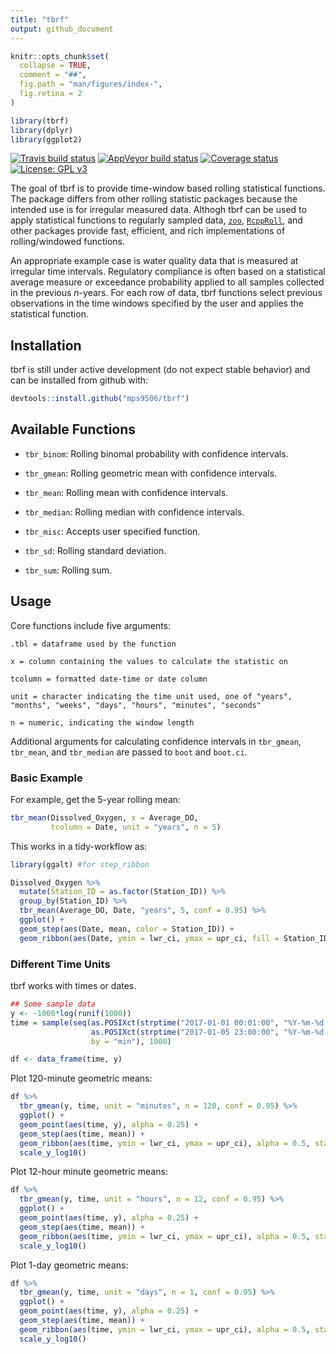 ```yaml
---
title: "tbrf"
output: github_document
---
```


```r
knitr::opts_chunk$set(
  collapse = TRUE,
  comment = "##",
  fig.path = "man/figures/index-",
  fig.retina = 2
)

library(tbrf)
library(dplyr)
library(ggplot2)
```

[![Travis build status](https://travis-ci.org/mps9506/tbrf.svg?branch=master)](https://travis-ci.org/mps9506/tbrf)
[![AppVeyor build status](https://ci.appveyor.com/api/projects/status/github/mps9506/tbrf?branch=master&svg=true)](https://ci.appveyor.com/project/mps9506/tbrf)
[![Coverage status](https://codecov.io/gh/mps9506/tbrf/branch/master/graph/badge.svg)](https://codecov.io/github/mps9506/tbrf?branch=master)
[![License: GPL v3](https://img.shields.io/badge/License-GPL%20v3-blue.svg)](https://www.gnu.org/licenses/gpl-3.0)
 
The goal of tbrf is to provide time-window based rolling statistical functions. The package differs from other rolling statistic packages because the intended use is for irregular measured data. Althogh tbrf can be used to apply statistical functions to regularly sampled data, [`zoo`](https://CRAN.R-project.org/package=zoo), [`RcppRoll`](https://cran.r-project.org/package=RcppRoll), and other packages provide fast, efficient, and rich implementations of rolling/windowed functions.

An appropriate example case is water quality data that is measured at irregular time intervals. Regulatory compliance is often based on a statistical average measure or exceedance probability applied to all samples collected in the previous $n$-years. For each row of data, tbrf functions select previous observations in the time windows specified by the user and applies the statistical function.

## Installation

tbrf is still under active development (do not expect stable behavior) and can be installed from github with:

``` r
devtools::install.github("mps9506/tbrf")
```

## Available Functions

- `tbr_binom`: Rolling binomal probability with confidence intervals.

- `tbr_gmean`: Rolling geometric mean with confidence intervals.

- `tbr_mean`: Rolling mean with confidence intervals.

- `tbr_median`: Rolling median with confidence intervals.

- `tbr_misc`: Accepts user specified function.

- `tbr_sd`: Rolling standard deviation.

- `tbr_sum`: Rolling sum.

## Usage

Core functions include five arguments:

```
.tbl = dataframe used by the function

x = column containing the values to calculate the statistic on

tcolumn = formatted date-time or date column

unit = character indicating the time unit used, one of "years", "months", "weeks", "days", "hours", "minutes", "seconds"

n = numeric, indicating the window length
```
Additional arguments for calculating confidence intervals in `tbr_gmean`, `tbr_mean`, and `tbr_median` are passed to `boot` and `boot.ci`.


### Basic Example

For example, get the 5-year rolling mean:

```r
tbr_mean(Dissolved_Oxygen, x = Average_DO,
         tcolumn = Date, unit = "years", n = 5)
```

This works in a tidy-workflow as:

```r
library(ggalt) #for step_ribbon

Dissolved_Oxygen %>%
  mutate(Station_ID = as.factor(Station_ID)) %>%
  group_by(Station_ID) %>%
  tbr_mean(Average_DO, Date, "years", 5, conf = 0.95) %>%
  ggplot() +
  geom_step(aes(Date, mean, color = Station_ID)) +
  geom_ribbon(aes(Date, ymin = lwr_ci, ymax = upr_ci, fill = Station_ID), alpha = 0.5)
```

### Different Time Units

tbrf works with times or dates.

```r
## Some sample data
y <- -1000*log(runif(1000))
time = sample(seq(as.POSIXct(strptime("2017-01-01 00:01:00", "%Y-%m-%d %H:%M:%S")),
                  as.POSIXct(strptime("2017-01-05 23:00:00", "%Y-%m-%d %H:%M:%S")),
                  by = "min"), 1000)

df <- data_frame(time, y)

```

Plot 120-minute geometric means:

```r
df %>% 
  tbr_gmean(y, time, unit = "minutes", n = 120, conf = 0.95) %>%
  ggplot() +
  geom_point(aes(time, y), alpha = 0.25) +
  geom_step(aes(time, mean)) +
  geom_ribbon(aes(time, ymin = lwr_ci, ymax = upr_ci), alpha = 0.5, stat = "stepribbon") +
  scale_y_log10()
```

Plot 12-hour minute geometric means:
```r
df %>% 
  tbr_gmean(y, time, unit = "hours", n = 12, conf = 0.95) %>%
  ggplot() +
  geom_point(aes(time, y), alpha = 0.25) +
  geom_step(aes(time, mean)) +
  geom_ribbon(aes(time, ymin = lwr_ci, ymax = upr_ci), alpha = 0.5, stat = "stepribbon") +
  scale_y_log10()
```

Plot 1-day geometric means:
```r
df %>% 
  tbr_gmean(y, time, unit = "days", n = 1, conf = 0.95) %>%
  ggplot() +
  geom_point(aes(time, y), alpha = 0.25) +
  geom_step(aes(time, mean)) +
  geom_ribbon(aes(time, ymin = lwr_ci, ymax = upr_ci), alpha = 0.5, stat = "stepribbon") +
  scale_y_log10()
```


